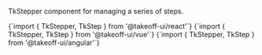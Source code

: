 
TkStepper component for managing a series of steps. 

<Tabs>
  <TabItem value="react" label="React" default>
    <CodeBlock
      language="jsx"
      showLineNumbers>
      {`import { TkStepper, TkStep } from '@takeoff-ui/react'`}
    </CodeBlock>
  </TabItem>
  <TabItem value="vue" label="Vue">
    <CodeBlock
      language="jsx"
      showLineNumbers>
      {`import { TkStepper, TkStep } from '@takeoff-ui/vue'`}
    </CodeBlock>
  </TabItem>
  <TabItem value="angular" label="Angular">
    <CodeBlock
      language="jsx"
      showLineNumbers>
      {`import { TkStepper, TkStep } from '@takeoff-ui/angular'`}
    </CodeBlock>
  </TabItem>
</Tabs>